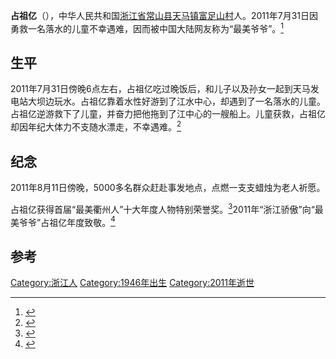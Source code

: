 '''占祖亿'''（{{bd|1946年||2011年|7月31日}}），中华人民共和国[[浙江省|浙江省]][[常山县|常山县]][[天马镇|天马镇]][[富足山村|富足山村]]人。2011年7月31日因勇救一名落水的儿童不幸遇难，因而被中国大陆网友称为“最美爷爷”。<ref>{{Cite web|title=占祖亿--新闻中心|url=http://news.qz828.com/system/2014/04/02/010780884.shtml|accessdate=2020-10-11|author=|date=2014-04-02|format=|publisher=|language=}}</ref>

== 生平 ==
2011年7月31日傍晚6点左右，占祖亿吃过晚饭后，和儿子以及孙女一起到天马发电站大坝边玩水。占祖亿靠着水性好游到了江水中心，却遇到了一名落水的儿童。占祖亿逆游救下了儿童，并奋力把他拖到了江中心的一艘船上。儿童获救，占祖亿却因年纪大体力不支随水漂走，不幸遇难。<ref>{{Cite web|title=“最美爷爷”占祖亿 ：一个人感动了一座城市-新闻台-中国网络电视台|url=http://news.cntv.cn/20120530/115913.shtml|accessdate=2020-10-11|author=|date=2012-05-30|format=|publisher=|language=}}</ref>

== 纪念 ==
2011年8月11日傍晚，5000多名群众赶赴事发地点，点燃一支支蜡烛为老人祈愿。

占祖亿获得首届“最美衢州人”十大年度人物特别荣誉奖。<ref>{{Cite web|title=父亲的精神藏在心底——访占祖亿儿子占立成 - 衢州文明在线 - 市委宣传部、市文明办门户网站|url=http://www.qzwmzx.com/news_info.aspx?NewsId=16789|accessdate=2020-10-11|author=|date=2014-09-11|format=|publisher=|language=}}{{Dead link|fix-attempted=yes}}</ref>2011年“浙江骄傲”向“最美爷爷”占祖亿年度致敬。<ref>{{Cite web|title=真爱不灭——见义勇为道德模范占祖亿主要事迹--新闻中心|url=http://news.qz828.com/system/2014/05/09/010800684.shtml|accessdate=2020-10-11|author=|date=2014-05-09|format=|publisher=|language=|archive-date=2014-07-22|archive-url=https://web.archive.org/web/20140722223347/http://news.qz828.com/system/2014/05/09/010800684.shtml|dead-url=no}}</ref>

== 参考 ==
{{reflist}}

[[Category:浙江人|Category:浙江人]]
[[Category:1946年出生|Category:1946年出生]]
[[Category:2011年逝世|Category:2011年逝世]]
